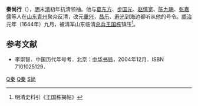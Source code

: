 '''秦尚行'''（{{bd||？|1644年|catIdx=Q,秦}}），[[明|明]]末[[清|清]]初年抗清领袖。他与[[葛东方|葛东方]]、[[步国光|步国光]]、[[赵慎宽|赵慎宽]]、[[陈九畴|陈九畴]]、[[张嘉儒|张嘉儒]]等人在[[山东|山东]][[青州|青州]]聚众反清，改元[[重兴_(秦尚行)|重兴]]，[[昌乐|昌乐]]、[[寿光|寿光]]到海边都听从他的号令。[[顺治|顺治]]元年（1644年）九月，被清军山东临清[[总兵|总兵]][[王国栋|王国栋]]镇压<ref>明清史料引《王国栋揭帖》</ref>。
==参考文献==
<div class="references-small">
<references />
</div>
*李崇智．中国历代年号考．北京：[[中华书局|中华书局]]，2004年12月．ISBN 7101025129．

{{中國民變起事領袖}}
{{清朝人物小作品}}

[[Category:山东人|Q秦]]
[[Category:清朝民变领袖|Q秦]]
[[Category:秦姓|S尚]]